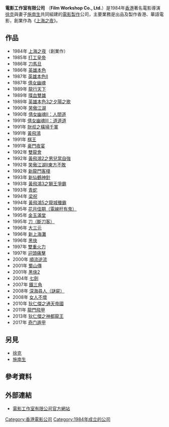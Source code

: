 {{Unreferenced|time=2019-10-28T01:47:19+00:00}}
{{Infobox Company 
| company_name = 電影工作室有限公司 |
| company_name_en = Film Workshop Co., Ltd.
| company_logo   = WorkshopLogo.jpg
| company_type = 电影制作公司
| foundation = 1984年4月
| founder = [[徐克|徐克]]、[[施南生|施南生]]
| location = [[香港|香港]] |
| industry = 電影業 |
| homepage = [http://www.filmworkshop.net/ 電影工作室有限公司官方網站]
}}

'''電影工作室有限公司''' （'''Film Workshop Co., Ltd.'''）是1984年[[香港|香港]]著名電影導演[[徐克|徐克]]與妻子[[施南生|施南生]]共同組建的[[電影製作|電影製作]]公司，主要業務是出品及製作香港、華語電影，創業作為《[[上海之夜|上海之夜]]》。

==作品==
* 1984年 [[上海之夜|上海之夜]]（創業作）
* 1985年 [[打工皇帝|打工皇帝]]
* 1986年 [[刀馬旦_(1986年電影)|刀馬旦]]
* 1986年 [[英雄本色_(1986年電影)|英雄本色]]
* 1987年 [[英雄本色II|英雄本色II]]
* 1987年 [[倩女幽魂_(1987年電影)|倩女幽魂]]
* 1989年 [[龍行天下|龍行天下]]
* 1989年 [[喋血雙雄_(1989年電影)|喋血雙雄]]
* 1989年 [[英雄本色3之夕陽之歌|英雄本色3之夕陽之歌]]
* 1990年 [[笑傲江湖_(1990年電影)|笑傲江湖]]
* 1990年 [[倩女幽魂Ⅱ：人間道|倩女幽魂Ⅱ：人間道]]
* 1991年 [[倩女幽魂Ⅲ：道道道|倩女幽魂Ⅲ：道道道]]
* 1991年 [[財叔之橫掃千軍|財叔之橫掃千軍]]
* 1991年 [[黃飛鴻_(1991年電影)|黃飛鴻]]
* 1991年 [[棋王|棋王]]
* 1991年 [[豪門夜宴_(1991年電影)|豪門夜宴]]
* 1992年 [[雙龍會|雙龍會]]
* 1992年 [[黃飛鴻之二：男兒當自強|黃飛鴻2之男兒當自強]]
* 1992年 [[笑傲江湖II東方不敗|笑傲江湖II東方不敗]]
* 1992年 [[新龍門客棧|新龍門客棧]]
* 1993年 [[新仙鶴神針|新仙鶴神針]]
* 1993年 [[黃飛鴻之三：獅王爭霸|黃飛鴻3之獅王爭霸]]
* 1993年 [[青蛇_(電影)|青蛇]]
* 1994年 [[梁祝_(1994年電影)|梁祝]]
* 1994年 [[黃飛鴻之五：龍城殲霸|黃飛鴻5之龍城殲霸]]
* 1995年 [[花月佳期|花月佳期（電線杆有鬼）]]
* 1995年 [[金玉滿堂_(1995年電影)|金玉滿堂]]
* 1995年 [[刀_(1995年電影)|刀（斷刀客）]]
* 1996年 [[大三元_(電影)|大三元]]
* 1996年 [[新上海灘_(電影)|新上海灘]]
* 1996年 [[黑俠|黑俠]]
* 1997年 [[雙重火力|雙重火力]]
* 1997年 [[迎頭痛擊_(電影)|迎頭痛擊]]
* 2000年 [[順流逆流|順流逆流]]
* 2001年 [[蜀山傳|蜀山傳]]
* 2001年 [[黑俠2|黑俠2]]
* 2004年 [[七劍|七劍]]
* 2007年 [[鐵三角_(2007年電影)|鐵三角]]
* 2008年 [[深海尋人|深海尋人（謎屍）]]
* 2008年 [[女人不壞|女人不壞]]
* 2010年 [[狄仁傑之通天帝國|狄仁傑之通天帝國]]
* 2011年 [[龍門飛甲|龍門飛甲]]
* 2013年 [[狄仁傑之神都龍王|狄仁傑之神都龍王]]
* 2017年 [[奇门遁甲_(2017年电影)|奇门遁甲]]

==另見==
* [[徐克|徐克]]
* [[施南生|施南生]]

==參考資料==
{{reflist|2}}

==外部連結==
* [http://www.filmworkshop.net/ 電影工作室有限公司官方網站] {{Wayback|url=http://www.filmworkshop.net/ |date=20101229232841 }}

{{徐克}}

[[Category:香港電影公司|Category:香港電影公司]]
[[Category:1984年成立的公司|Category:1984年成立的公司]]